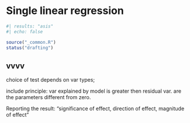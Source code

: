 # Single linear regression
```r
#| results: "asis"
#| echo: false

source("_common.R")
status("drafting")
```

## vvvv



choice of test depends on var types; 

include principle: var explained by model is greater then residual var. are the parameters different from zero. 


Reporting the result: “significance of effect, direction of effect, magnitude of effect”